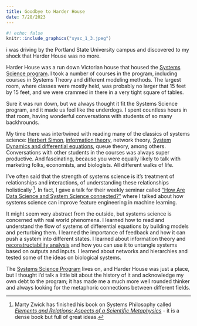 ```yaml
---
title: Goodbye to Harder House
date: 7/28/2023
---
```


```r
#! echo: false
knitr::include_graphics("sysc_1_3.jpeg")
```

i was driving by the Portland State University campus and discovered to my shock that Harder House was no more.

Harder House was a run down Victorian house that housed the [Systems Science program](https://www.pdx.edu/systems-science/). I took a number of courses in the program, including courses in Systems Theory and different modeling methods. The largest room, where classes were mostly held, was probably no larger that 15 feet by 15 feet, and we were crammed in there in a very tight square of tables.

Sure it was run down, but we always thought it fit the Systems Science program, and it made us feel like the underdogs. I spent countless hours in that room, having wonderful conversations with students of so many backhrounds.

My time there was intertwined with reading many of the classics of systems science: [Herbert Simon](https://en.wikipedia.org/wiki/The_Sciences_of_the_Artificial), [information theory](https://www.nowpublishers.com/article/BookDetails/9781638281146), network theory, [System Dynamics and differential equations](https://www.amazon.com/Business-Dynamics-Systems-Thinking-Modeling/dp/007238915X), queue theory, among others. Conversations with other students in the courses was always super productive. And fascinating, because you were equally likely to talk with marketing folks, economists, and biologists. All different walks of life. 

I've often said that the strength of systems science is it's treatment of relationships and interactions, of understanding these relationships holistically [^1]. In fact, I gave a talk for their weekly seminar called ["How Are Data Science and System Science connected?"](https://pdxscholar.library.pdx.edu/systems_science_seminar_series/81/) where I talked about how systems science can improve feature engineering in machine learning.

It might seem very abstract from the outside, but systems science is concerned with real world phenomena. I learned how to read and understand the flow of systems of differential equations by building models and perturbing them. I learned the importance of feedback and how it can push a system into different states. I learned about information theory and [reconstructability analysis](https://pdxscholar.library.pdx.edu/sysc_fac/125/) and how you can use it to untangle systems based on outputs and inputs. I learned about networks and hierarchies and tested some of the ideas on biological systems.

The [Systems Science Program](https://www.pdx.edu/systems-science/) lives on, and Harder House was just a place, but I thought I'd talk a little bit about the history of it and acknowledge my own debt to the program; it has made me a much more well rounded thinker and always looking for the metaphoric connections between different fields.

[^1]: Marty Zwick has finished his book on Systems Philosophy called [*Elements and Relations: Aspects of a Scientific Metaphysics*](https://link.springer.com/book/10.1007/978-3-030-99403-7) - it is a dense book but full of great ideas.